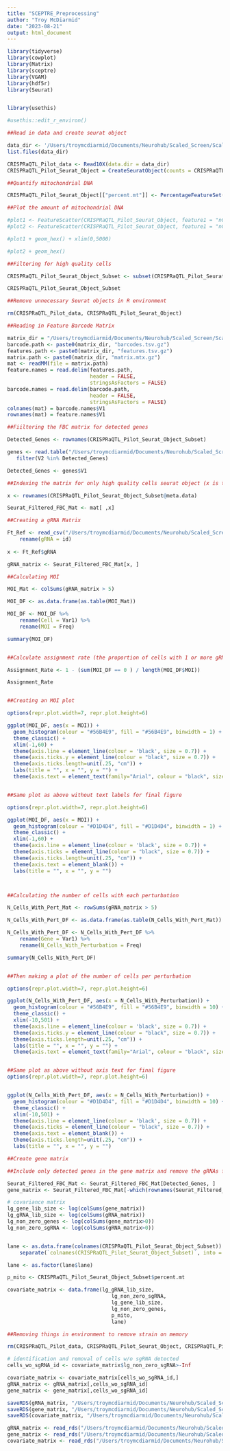 ```yaml
---
title: "SCEPTRE_Preprocessing"
author: "Troy McDiarmid"
date: "2023-08-21"
output: html_document
---
```


```r
library(tidyverse)
library(cowplot)
library(Matrix)
library(sceptre)
library(VGAM)
library(hdf5r)
library(Seurat)


library(usethis)

#usethis::edit_r_environ()

```


```r

##Read in data and create seurat object

data_dir <- '/Users/troymcdiarmid/Documents/Neurohub/Scaled_Screen/Scaled_Neuron_FBC_Matrix/'
list.files(data_dir)

CRISPRaQTL_Pilot_data <- Read10X(data.dir = data_dir)
CRISPRaQTL_Pilot_Seurat_Object = CreateSeuratObject(counts = CRISPRaQTL_Pilot_data$`Gene Expression`, min.cells = 100, min.features = 200, gene.column = 1)


```

```r
##Quantify mitochondrial DNA 

CRISPRaQTL_Pilot_Seurat_Object[["percent.mt"]] <- PercentageFeatureSet(CRISPRaQTL_Pilot_Seurat_Object, pattern = "^MT-")
```


```r
##Plot the amount of mitochondrial DNA

#plot1 <- FeatureScatter(CRISPRaQTL_Pilot_Seurat_Object, feature1 = "nCount_RNA", feature2 = "percent.mt")
#plot2 <- FeatureScatter(CRISPRaQTL_Pilot_Seurat_Object, feature1 = "nCount_RNA", feature2 = "nFeature_RNA")

#plot1 + geom_hex() + xlim(0,5000)

#plot2 + geom_hex()
```



```r
##Filtering for high quality cells 

CRISPRaQTL_Pilot_Seurat_Object_Subset <- subset(CRISPRaQTL_Pilot_Seurat_Object, subset = percent.mt < 20 & nCount_RNA > 900)

CRISPRaQTL_Pilot_Seurat_Object_Subset
```

```r
##Remove unnecessary Seurat objects in R environment

rm(CRISPRaQTL_Pilot_data, CRISPRaQTL_Pilot_Seurat_Object)

```


```r

##Reading in Feature Barcode Matrix

matrix_dir = "/Users/troymcdiarmid/Documents/Neurohub/Scaled_Screen/Scaled_Neuron_FBC_Matrix/"
barcode.path <- paste0(matrix_dir, "barcodes.tsv.gz")
features.path <- paste0(matrix_dir, "features.tsv.gz")
matrix.path <- paste0(matrix_dir, "matrix.mtx.gz")
mat <- readMM(file = matrix.path)
feature.names = read.delim(features.path,
                           header = FALSE,
                           stringsAsFactors = FALSE)
barcode.names = read.delim(barcode.path,
                           header = FALSE,
                           stringsAsFactors = FALSE)
colnames(mat) = barcode.names$V1
rownames(mat) = feature.names$V1

```

```r
##Fiiltering the FBC matrix for detected genes

Detected_Genes <- rownames(CRISPRaQTL_Pilot_Seurat_Object_Subset)

genes <- read.table("/Users/troymcdiarmid/Documents/Neurohub/Scaled_Screen/Scaled_Neuron_FBC_Matrix/features.tsv.gz", fill = TRUE, stringsAsFactors = FALSE) %>% 
   filter(V2 %in% Detected_Genes)

Detected_Genes <- genes$V1
```


```r
##Indexing the matrix for only high quality cells seurat object (x is the index vector of high quality cell names)

x <- rownames(CRISPRaQTL_Pilot_Seurat_Object_Subset@meta.data)

Seurat_Filtered_FBC_Mat <- mat[ ,x]


```

```r
##Creating a gRNA Matrix 

Ft_Ref <- read_csv("/Users/troymcdiarmid/Documents/Neurohub/Scaled_Screen/Cell_Ranger_Scripts_And_Outputs/Cellranger_Input_Files/feat_ref_200_char_final.csv")  %>% 
    rename(gRNA = id)
    
x <- Ft_Ref$gRNA

gRNA_matrix <- Seurat_Filtered_FBC_Mat[x, ]


```


```r
##Calculating MOI

MOI_Mat <- colSums(gRNA_matrix > 5)

MOI_DF <- as.data.frame(as.table(MOI_Mat))

MOI_DF <- MOI_DF %>%  
    rename(Cell = Var1) %>% 
    rename(MOI = Freq)  

summary(MOI_DF)


##Calculate assignment rate (the proportion of cells with 1 or more gRNA)

Assignment_Rate <- 1 - (sum(MOI_DF == 0 ) / length(MOI_DF$MOI))

Assignment_Rate


##Creating an MOI plot

options(repr.plot.width=7, repr.plot.height=6)

ggplot(MOI_DF, aes(x = MOI)) +
  geom_histogram(colour = "#56B4E9", fill = "#56B4E9", binwidth = 1) +  
  theme_classic() +
  xlim(-1,60) +
  theme(axis.line = element_line(colour = 'black', size = 0.7)) +
  theme(axis.ticks.y = element_line(colour = "black", size = 0.7)) +
  theme(axis.ticks.length=unit(.25, "cm")) +
  labs(title = "", x = "", y = "") +
  theme(axis.text = element_text(family="Arial", colour = "black", size = 24)) 


##Same plot as above without text labels for final figure

options(repr.plot.width=7, repr.plot.height=6)

ggplot(MOI_DF, aes(x = MOI)) +
  geom_histogram(colour = "#D1D4D4", fill = "#D1D4D4", binwidth = 1) +  
  theme_classic() +
  xlim(-1,60) +
  theme(axis.line = element_line(colour = 'black', size = 0.7)) +
  theme(axis.ticks = element_line(colour = "black", size = 0.7)) +
  theme(axis.ticks.length=unit(.25, "cm")) +
  theme(axis.text = element_blank()) +
  labs(title = "", x = "", y = "") 



##Calculating the number of cells with each perturbation

N_Cells_With_Pert_Mat <- rowSums(gRNA_matrix > 5)

N_Cells_With_Pert_DF <- as.data.frame(as.table(N_Cells_With_Pert_Mat))

N_Cells_With_Pert_DF <- N_Cells_With_Pert_DF %>%  
    rename(Gene = Var1) %>% 
    rename(N_Cells_With_Perturbation = Freq)  

summary(N_Cells_With_Pert_DF)


##Then making a plot of the number of cells per perturbation

options(repr.plot.width=7, repr.plot.height=6)

ggplot(N_Cells_With_Pert_DF, aes(x = N_Cells_With_Perturbation)) +
  geom_histogram(colour = "#56B4E9", fill = "#56B4E9", binwidth = 10) +  
  theme_classic() +
  xlim(-10,501) +
  theme(axis.line = element_line(colour = 'black', size = 0.7)) +
  theme(axis.ticks.y = element_line(colour = "black", size = 0.7)) +
  theme(axis.ticks.length=unit(.25, "cm")) +
  labs(title = "", x = "", y = "") +
  theme(axis.text = element_text(family="Arial", colour = "black", size = 24)) 


##Same plot as above without axis text for final figure
options(repr.plot.width=7, repr.plot.height=6)


ggplot(N_Cells_With_Pert_DF, aes(x = N_Cells_With_Perturbation)) +
  geom_histogram(colour = "#D1D4D4", fill = "#D1D4D4", binwidth = 10) +  
  theme_classic() +
  xlim(-10,501) +
  theme(axis.line = element_line(colour = 'black', size = 0.7)) +
  theme(axis.ticks = element_line(colour = "black", size = 0.7)) +
  theme(axis.text = element_blank()) +
  theme(axis.ticks.length=unit(.25, "cm")) +
  labs(title = "", x = "", y = "") 


```


```r

##Create gene matrix

##Include only detected genes in the gene matrix and remove the gRNAs from the gene matrix

Seurat_Filtered_FBC_Mat <- Seurat_Filtered_FBC_Mat[Detected_Genes, ]
gene_matrix <- Seurat_Filtered_FBC_Mat[-which(rownames(Seurat_Filtered_FBC_Mat) %in% x), ]

```



```r
# covariance matrix
lg_gene_lib_size <- log(colSums(gene_matrix))
lg_gRNA_lib_size <- log(colSums(gRNA_matrix))
lg_non_zero_genes <- log(colSums(gene_matrix>0))
lg_non_zero_sgRNA <- log(colSums(gRNA_matrix>0))


lane <- as.data.frame(colnames(CRISPRaQTL_Pilot_Seurat_Object_Subset)) %>% 
    separate(`colnames(CRISPRaQTL_Pilot_Seurat_Object_Subset)`, into = c("Garbage", "lane"), sep = "-" )

lane <- as.factor(lane$lane)  

p_mito <- CRISPRaQTL_Pilot_Seurat_Object_Subset$percent.mt

covariate_matrix <- data.frame(lg_gRNA_lib_size,
                                  lg_non_zero_sgRNA,
                                  lg_gene_lib_size,
                                  lg_non_zero_genes,
                                  p_mito,
                                  lane)
```


```r
##Removing things in environment to remove strain on memory 

rm(CRISPRaQTL_Pilot_data, CRISPRaQTL_Pilot_Seurat_Object, CRISPRaQTL_Pilot_Seurat_Object_Subset, mat, plot1, plot2, MOI_DF, MOI_Mat, N_Cells_With_Pert_Mat, N_Cells_With_Pert_DF)


```

```r
# identification and removal of cells w/o sgRNA detected
cells_wo_sgRNA_id <- covariate_matrix$lg_non_zero_sgRNA>-Inf

covariate_matrix <- covariate_matrix[cells_wo_sgRNA_id,]
gRNA_matrix <- gRNA_matrix[,cells_wo_sgRNA_id]
gene_matrix <- gene_matrix[,cells_wo_sgRNA_id]

```


```r

saveRDS(gRNA_matrix, "/Users/troymcdiarmid/Documents/Neurohub/Scaled_Screen/SCEPTRE_Processed_Matrices/Scaled_Screen_gRNA_Matrix.mtx")
saveRDS(gene_matrix, "/Users/troymcdiarmid/Documents/Neurohub/Scaled_Screen/SCEPTRE_Processed_Matrices/Scaled_Screen_gene_Matrix.mtx")
saveRDS(covariate_matrix, "/Users/troymcdiarmid/Documents/Neurohub/Scaled_Screen/SCEPTRE_Processed_Matrices/Scaled_Screen_covariate_Matrix.mtx")

```

```r
gRNA_matrix <- read_rds("/Users/troymcdiarmid/Documents/Neurohub/Scaled_Screen/SCEPTRE_Scaled_Neuron_Screen_Analysis/Processed_Matrices/Scaled_Screen_gRNA_Matrix.mtx")
gene_matrix <- read_rds("/Users/troymcdiarmid/Documents/Neurohub/Scaled_Screen/SCEPTRE_Scaled_Neuron_Screen_Analysis/Processed_Matrices/Scaled_Screen_gene_Matrix.mtx")
covariate_matrix <- read_rds("/Users/troymcdiarmid/Documents/Neurohub/Scaled_Screen/SCEPTRE_Scaled_Neuron_Screen_Analysis/Processed_Matrices/Scaled_Screen_covariate_Matrix.mtx")
```


